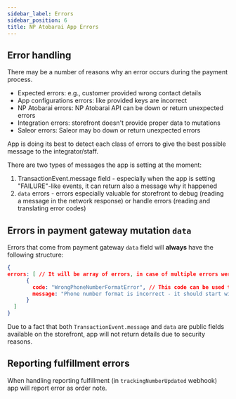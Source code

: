 ```yaml
---
sidebar_label: Errors
sidebar_position: 6
title: NP Atobarai App Errors
---
```


## Error handling

There may be a number of reasons why an error occurs during the payment process.
- Expected errors: e.g., customer provided wrong contact details
- App configurations errors: like provided keys are incorrect
- NP Atobarai errors: NP Atobarai API can be down or return unexpected errors
- Integration errors: storefront doesn't provide proper data to mutations
- Saleor errors: Saleor may bo down or return unexpected errors


App is doing its best to detect each class of errors to give the best possible message to the integrator/staff.

There are two types of messages the app is setting at the moment:
1. TransactionEvent.message field - especially when the app is setting "FAILURE"-like events, it can return also a message why it happened
2. `data` errors - errors especially valuable for storefront to debug (reading a message in the network response) or handle errors (reading and translating error codes)

## Errors in payment gateway mutation `data`

Errors that come from payment gateway `data` field will **always** have the following structure:

```json
{
errors: [ // It will be array of errors, in case of multiple errors were caught
      {
        code: "WrongPhoneNumberFormatError", // This code can be used to react on the cause
        message: "Phone number format is incorrect - it should start with +81" // This message CAN change and should be used for debugging
      }
  ]
}
```

Due to a fact that both `TransactionEvent.message` and `data` are public fields available on the storefront, app will not return details due to security reasons.

## Reporting fulfillment errors

When handling reporting fulfillment (in `trackingNumberUpdated` webhook) app will report error as order note.
